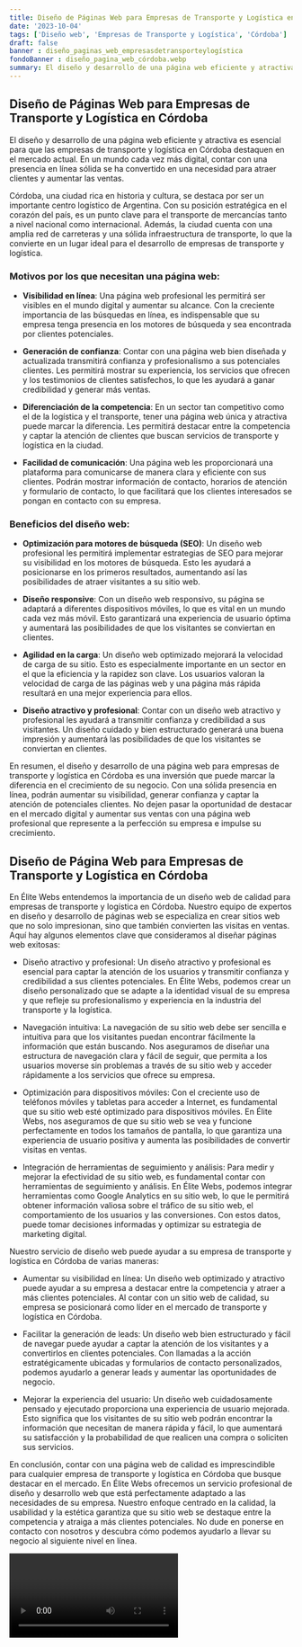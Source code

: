 ```yaml
---
title: Diseño de Páginas Web para Empresas de Transporte y Logística en Córdoba
date: '2023-10-04'
tags: ['Diseño web', 'Empresas de Transporte y Logística', 'Córdoba']
draft: false
banner : diseño_paginas_web_empresasdetransporteylogística
fondoBanner : diseño_pagina_web_córdoba.webp
summary: El diseño y desarrollo de una página web eficiente y atractiva es esencial para que las empresas de transporte y logística en Córdoba destaquen en el mercado actual. En un mundo cada vez más digital, contar con una presencia en línea sólida se ha convertido en una necesidad para atraer clientes y aumentar las ventas. 
---
```


## Diseño de Páginas Web para Empresas de Transporte y Logística en Córdoba

El diseño y desarrollo de una página web eficiente y atractiva es esencial para que las empresas de transporte y logística en Córdoba destaquen en el mercado actual. En un mundo cada vez más digital, contar con una presencia en línea sólida se ha convertido en una necesidad para atraer clientes y aumentar las ventas. 

Córdoba, una ciudad rica en historia y cultura, se destaca por ser un importante centro logístico de Argentina. Con su posición estratégica en el corazón del país, es un punto clave para el transporte de mercancías tanto a nivel nacional como internacional. Además, la ciudad cuenta con una amplia red de carreteras y una sólida infraestructura de transporte, lo que la convierte en un lugar ideal para el desarrollo de empresas de transporte y logística.

### Motivos por los que necesitan una página web:

- **Visibilidad en línea**: Una página web profesional les permitirá ser visibles en el mundo digital y aumentar su alcance. Con la creciente importancia de las búsquedas en línea, es indispensable que su empresa tenga presencia en los motores de búsqueda y sea encontrada por clientes potenciales.

- **Generación de confianza**: Contar con una página web bien diseñada y actualizada transmitirá confianza y profesionalismo a sus potenciales clientes. Les permitirá mostrar su experiencia, los servicios que ofrecen y los testimonios de clientes satisfechos, lo que les ayudará a ganar credibilidad y generar más ventas.

- **Diferenciación de la competencia**: En un sector tan competitivo como el de la logística y el transporte, tener una página web única y atractiva puede marcar la diferencia. Les permitirá destacar entre la competencia y captar la atención de clientes que buscan servicios de transporte y logística en la ciudad.

- **Facilidad de comunicación**: Una página web les proporcionará una plataforma para comunicarse de manera clara y eficiente con sus clientes. Podrán mostrar información de contacto, horarios de atención y formulario de contacto, lo que facilitará que los clientes interesados se pongan en contacto con su empresa.

### Beneficios del diseño web:

- **Optimización para motores de búsqueda (SEO)**: Un diseño web profesional les permitirá implementar estrategias de SEO para mejorar su visibilidad en los motores de búsqueda. Esto les ayudará a posicionarse en los primeros resultados, aumentando así las posibilidades de atraer visitantes a su sitio web.

- **Diseño responsive**: Con un diseño web responsivo, su página se adaptará a diferentes dispositivos móviles, lo que es vital en un mundo cada vez más móvil. Esto garantizará una experiencia de usuario óptima y aumentará las posibilidades de que los visitantes se conviertan en clientes.

- **Agilidad en la carga**: Un diseño web optimizado mejorará la velocidad de carga de su sitio. Esto es especialmente importante en un sector en el que la eficiencia y la rapidez son clave. Los usuarios valoran la velocidad de carga de las páginas web y una página más rápida resultará en una mejor experiencia para ellos.

- **Diseño atractivo y profesional**: Contar con un diseño web atractivo y profesional les ayudará a transmitir confianza y credibilidad a sus visitantes. Un diseño cuidado y bien estructurado generará una buena impresión y aumentará las posibilidades de que los visitantes se conviertan en clientes.

En resumen, el diseño y desarrollo de una página web para empresas de transporte y logística en Córdoba es una inversión que puede marcar la diferencia en el crecimiento de su negocio. Con una sólida presencia en línea, podrán aumentar su visibilidad, generar confianza y captar la atención de potenciales clientes. No dejen pasar la oportunidad de destacar en el mercado digital y aumentar sus ventas con una página web profesional que represente a la perfección su empresa e impulse su crecimiento.

<GifSeo />

<Cta />

## Diseño de Página Web para Empresas de Transporte y Logística en Córdoba

En Élite Webs entendemos la importancia de un diseño web de calidad para empresas de transporte y logística en Córdoba. Nuestro equipo de expertos en diseño y desarrollo de páginas web se especializa en crear sitios web que no solo impresionan, sino que también convierten las visitas en ventas. Aquí hay algunos elementos clave que consideramos al diseñar páginas web exitosas:

- Diseño atractivo y profesional: Un diseño atractivo y profesional es esencial para captar la atención de los usuarios y transmitir confianza y credibilidad a sus clientes potenciales. En Élite Webs, podemos crear un diseño personalizado que se adapte a la identidad visual de su empresa y que refleje su profesionalismo y experiencia en la industria del transporte y la logística.

- Navegación intuitiva: La navegación de su sitio web debe ser sencilla e intuitiva para que los visitantes puedan encontrar fácilmente la información que están buscando. Nos aseguramos de diseñar una estructura de navegación clara y fácil de seguir, que permita a los usuarios moverse sin problemas a través de su sitio web y acceder rápidamente a los servicios que ofrece su empresa.

- Optimización para dispositivos móviles: Con el creciente uso de teléfonos móviles y tabletas para acceder a Internet, es fundamental que su sitio web esté optimizado para dispositivos móviles. En Élite Webs, nos aseguramos de que su sitio web se vea y funcione perfectamente en todos los tamaños de pantalla, lo que garantiza una experiencia de usuario positiva y aumenta las posibilidades de convertir visitas en ventas.

- Integración de herramientas de seguimiento y análisis: Para medir y mejorar la efectividad de su sitio web, es fundamental contar con herramientas de seguimiento y análisis. En Élite Webs, podemos integrar herramientas como Google Analytics en su sitio web, lo que le permitirá obtener información valiosa sobre el tráfico de su sitio web, el comportamiento de los usuarios y las conversiones. Con estos datos, puede tomar decisiones informadas y optimizar su estrategia de marketing digital.

Nuestro servicio de diseño web puede ayudar a su empresa de transporte y logística en Córdoba de varias maneras:

- Aumentar su visibilidad en línea: Un diseño web optimizado y atractivo puede ayudar a su empresa a destacar entre la competencia y atraer a más clientes potenciales. Al contar con un sitio web de calidad, su empresa se posicionará como líder en el mercado de transporte y logística en Córdoba.

- Facilitar la generación de leads:  Un diseño web bien estructurado y fácil de navegar puede ayudar a captar la atención de los visitantes y a convertirlos en clientes potenciales. Con llamadas a la acción estratégicamente ubicadas y formularios de contacto personalizados, podemos ayudarlo a generar leads y aumentar las oportunidades de negocio.

- Mejorar la experiencia del usuario: Un diseño web cuidadosamente pensado y ejecutado proporciona una experiencia de usuario mejorada. Esto significa que los visitantes de su sitio web podrán encontrar la información que necesitan de manera rápida y fácil, lo que aumentará su satisfacción y la probabilidad de que realicen una compra o soliciten sus servicios.

En conclusión, contar con una página web de calidad es imprescindible para cualquier empresa de transporte y logística en Córdoba que busque destacar en el mercado. En Élite Webs ofrecemos un servicio profesional de diseño y desarrollo web que está perfectamente adaptado a las necesidades de su empresa. Nuestro enfoque centrado en la calidad, la usabilidad y la estética garantiza que su sitio web se destaque entre la competencia y atraiga a más clientes potenciales. No dude en ponerse en contacto con nosotros y descubra cómo podemos ayudarlo a llevar su negocio al siguiente nivel en línea.

<Video />

<CtaBot job='Empresas de Transporte y Logística' city='Córdoba'/>

<Gmaps query='Córdoba+españa+maps' />